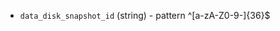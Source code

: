 <!-- Code generated from the comments of the KsyunEbsDataDisk struct in builder/kec/run_config.go; DO NOT EDIT MANUALLY -->

- `data_disk_snapshot_id` (string) - pattern ^[a-zA-Z0-9-]{36}$

<!-- End of code generated from the comments of the KsyunEbsDataDisk struct in builder/kec/run_config.go; -->
